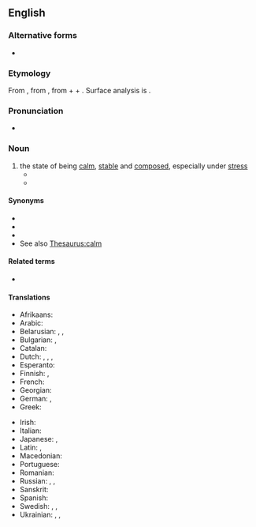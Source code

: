 ==English==

===Alternative forms===
* {{l|en|æquanimity}} {{qualifier|archaic}}

===Etymology===
From {{etyl|fr|en}} {{m|fr|équanimité}}, from {{etyl|la|en}} {{m|la|aequanimitās||calmness, equanimity}}, from {{m|la|aequus||even; calm; fair}} + {{m|la|animus||mind, soul}} + {{m|la|-itās}}. Surface analysis is {{confix|en|equ|animus|ity}}.

===Pronunciation===
* {{IPA|en|/ˌɛkwəˈnɪmɪtiː/|/ˌiːkwəˈnɪmɪtiː/}}

===Noun===
{{en-noun|~|equanimities}}

# the state of being [[calm]], [[stable]] and [[composed]], especially under [[stress]]
#* {{quote-book|en|year=1954|author=Albert Einstein|title=Ideas and Opinions|passage=Few people are capable of expressing with '''equanimity''' opinions which differ from the prejudices of their social environment.}}
#* {{quote-book|en|year=1779|author=Johann Wolfgang von Goethe|title=The Sorrows of Young Werther|passage=No doubt you are right, my best of friends, there would be far less suffering amongst mankind, if men—and God knows why they are so fashioned—did not employ their imaginations so assiduously in recalling the memory of past sorrow, instead of bearing their present lot with '''equanimity'''.}}

====Synonyms====
* {{l|en|composure}}
* {{l|en|calmness}}
* {{l|en|even-mindedness}}
* See also [[Thesaurus:calm]]

====Related terms====
* {{l|en|equanimous}}

====Translations====
{{trans-top|state of being calm}}
* Afrikaans: {{t|af|egaligheid}}
* Arabic: {{t+|ar|صَبْر|m}}
* Belarusian: {{t|be|халоднакро́ўе|n}}, {{t|be|самаўлада́нне|n}}, {{t|be|незбянтэ́жнасць|f}}
* Bulgarian: {{t+|bg|хладнокръвие|n|sc=Cyrl}}, {{t+|bg|самообладание|n|sc=Cyrl}}
* Catalan: {{t|ca|equanimitat|f}}
* Dutch: {{t|nl|gelatenheid}}, {{t+|nl|berusting}}, {{t+|nl|kalmte}}, {{t|nl|gelijkmoedigheid|f}}
* Esperanto: {{t|eo|egalanimeco}}
* Finnish: {{t+|fi|tyyneys}}, {{t|fi|mielentyyneys}}
* French: {{t+|fr|équanimité|f}}
* Georgian: {{t|ka|სიმშვიდე|sc=Geor}}
* German: {{t+|de|Gelassenheit|f}}, {{t+|de|Gleichmut|m}}
* Greek: {{t+|el|γαλήνη|f|sc=Grek}}
{{trans-mid}}
* Irish: {{t|ga|sochmaíocht|f}}
* Italian: {{t+|it|equanimità|f}}
* Japanese: {{t+|ja|安心|tr=あんじん, anjin|sc=Jpan}}, {{t|ja|正念|tr=しょうねん, shōnen|sc=Jpan}}
* Latin: {{t|la|aequanimitās|f}}, {{t|la|aequitās|f}}
* Macedonian: {{t|mk|рамнодушност}}
* Portuguese: {{t+|pt|equanimidade|f}}
* Romanian: {{t+|ro|liniște|f}}
* Russian: {{t+|ru|хладнокро́вие|n}}, {{t+|ru|самооблада́ние|n}}, {{t+|ru|невозмути́мость|f}}
* Sanskrit: {{t+|sa|समत्व|n}}
* Spanish: {{t+|es|ecuanimidad}}
* Swedish: {{t|sv|jämnmod}}, {{t|sv|själsro}}, {{t+|sv|sinnesro}}
* Ukrainian: {{t|uk|холоднокро́вність|f}}, {{t|uk|самовлада́ння|n}}, {{t|uk|незвору́шність|f}}
{{trans-bottom}}